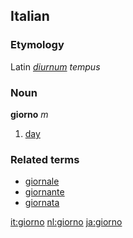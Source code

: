 ==Italian==
===Etymology===
Latin ''[[diurnum]] tempus''
===Noun===
'''giorno''' ''m''

# [[day]]

===Related terms===
*[[giornale]]
*[[giornante]]
*[[giornata]]

[[it:giorno]]
[[nl:giorno]]
[[ja:giorno]]